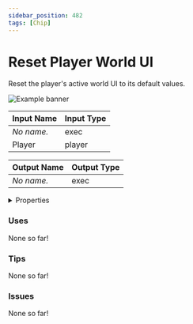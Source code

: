 ```yaml
---
sidebar_position: 482
tags: [Chip]
---
```


# Reset Player World UI

Reset the player's active world UI to its default values.



![Example banner](./assets/962aaeb2-b80a-4b5a-9b21-de0917c35a1c.svg)

| Input Name | Input Type |
|-----------|-----------|
| *No name.* | exec |
| Player | player |

| Output Name | Output Type |
|-----------|-----------|
| *No name.* | exec |


<details>
  <summary>Properties</summary>
  <div>
    <div>
    <table>
      <thead>
        <tr>
          <th>Is beta required?</th>
          <th>❌</th>
        </tr>
        <tr>
          <th>Is this chip a trolling risk?</th>
          <th>❌</th>
        </tr>
        <tr>
          <th>Chip UUID</th>
          <th>962aaeb2-b80a-4b5a-9b21-de0917c35a1c</th>
        </tr>
      </thead>
    </table>
    </div>
  </div>
</details>

### Uses

None so far!

### Tips

None so far!

### Issues

None so far!